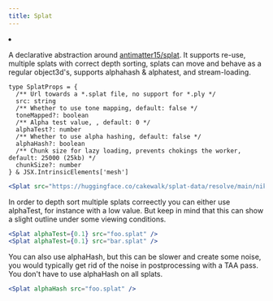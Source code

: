 ```yaml
---
title: Splat
---
```


<Grid cols={4}>
  <li>
    <Codesandbox id="qp4jmf" />
  </li>
</Grid>

A declarative abstraction around [antimatter15/splat](https://github.com/antimatter15/splat). It supports re-use, multiple splats with correct depth sorting, splats can move and behave as a regular object3d's, supports alphahash & alphatest, and stream-loading.

```tsx
type SplatProps = {
  /** Url towards a *.splat file, no support for *.ply */
  src: string
  /** Whether to use tone mapping, default: false */
  toneMapped?: boolean
  /** Alpha test value, , default: 0 */
  alphaTest?: number
  /** Whether to use alpha hashing, default: false */
  alphaHash?: boolean
  /** Chunk size for lazy loading, prevents chokings the worker, default: 25000 (25kb) */
  chunkSize?: number
} & JSX.IntrinsicElements['mesh']
```

```jsx
<Splat src="https://huggingface.co/cakewalk/splat-data/resolve/main/nike.splat" />
```

In order to depth sort multiple splats correectly you can either use alphaTest, for instance with a low value. But keep in mind that this can show a slight outline under some viewing conditions.

```jsx
<Splat alphaTest={0.1} src="foo.splat" />
<Splat alphaTest={0.1} src="bar.splat" />
```

You can also use alphaHash, but this can be slower and create some noise, you would typically get rid of the noise in postprocessing with a TAA pass. You don't have to use alphaHash on all splats.

```jsx
<Splat alphaHash src="foo.splat" />
```
